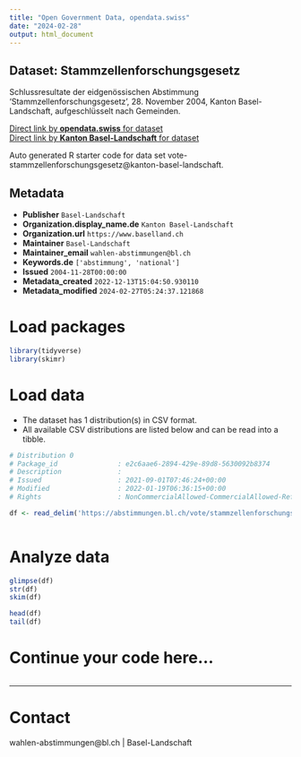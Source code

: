 ```yaml
---
title: "Open Government Data, opendata.swiss"
date: "2024-02-28"
output: html_document
---
```


## Dataset: Stammzellenforschungsgesetz

Schlussresultate der eidgenössischen Abstimmung 'Stammzellenforschungsgesetz', 28. November 2004, Kanton Basel-Landschaft, aufgeschlüsselt nach Gemeinden.

[Direct link by **opendata.swiss** for dataset](https://opendata.swiss/de/dataset/stammzellenforschungsgesetz)<br>
[Direct link by **Kanton Basel-Landschaft** for dataset](https://abstimmungen.bl.ch/vote/stammzellenforschungsgesetz/data)

Auto generated R starter code for data set vote-stammzellenforschungsgesetz@kanton-basel-landschaft.

## Metadata

- **Publisher** `Basel-Landschaft`
- **Organization.display_name.de** `Kanton Basel-Landschaft`
- **Organization.url** `https://www.baselland.ch`
- **Maintainer** `Basel-Landschaft`
- **Maintainer_email** `wahlen-abstimmungen@bl.ch`
- **Keywords.de** `['abstimmung', 'national']`
- **Issued** `2004-11-28T00:00:00`
- **Metadata_created** `2022-12-13T15:04:50.930110`
- **Metadata_modified** `2024-02-27T05:24:37.121868`


# Load packages

```r

library(tidyverse)
library(skimr)

```

# Load data

-   The dataset has 1 distribution(s) in CSV format.
-   All available CSV distributions are listed below and can be read into a tibble.

```r

# Distribution 0
# Package_id               : e2c6aae6-2894-429e-89d8-5630092b8374
# Description              : 
# Issued                   : 2021-09-01T07:46:24+00:00
# Modified                 : 2022-01-19T06:36:15+00:00
# Rights                   : NonCommercialAllowed-CommercialAllowed-ReferenceRequired

df <- read_delim('https://abstimmungen.bl.ch/vote/stammzellenforschungsgesetz/data-csv')



```

# Analyze data

```r

glimpse(df)
str(df)
skim(df)

head(df)
tail(df)

```

# Continue your code here...

```r

```

------------------------------------------------------------------------

# Contact

wahlen-abstimmungen@bl.ch | Basel-Landschaft
